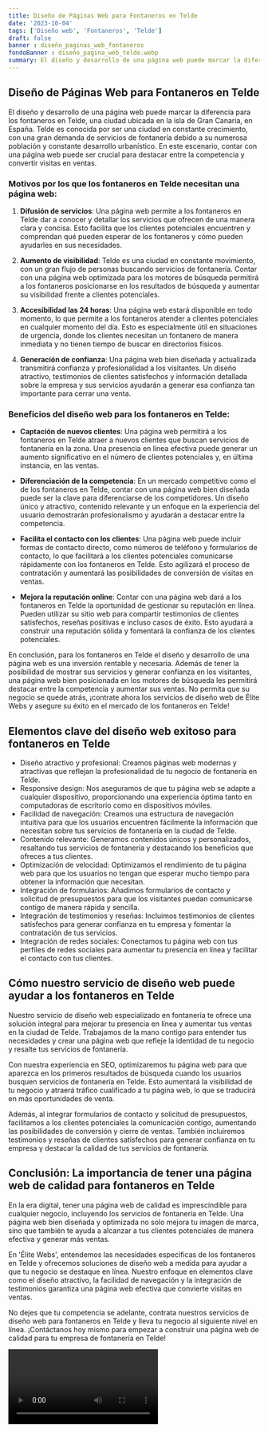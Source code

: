 ```yaml
---
title: Diseño de Páginas Web para Fontaneros en Telde
date: '2023-10-04'
tags: ['Diseño web', 'Fontaneros', 'Telde']
draft: false
banner : diseño_paginas_web_fontaneros
fondoBanner : diseño_pagina_web_telde.webp
summary: El diseño y desarrollo de una página web puede marcar la diferencia para los fontaneros en Telde, una ciudad ubicada en la isla de Gran Canaria, en España. Telde es conocida por ser una ciudad en constante crecimiento, con una gran demanda de servicios de fontanería debido a su numerosa población y constante desarrollo urbanístico. En este escenario, contar con una página web puede ser crucial para destacar entre la competencia y convertir visitas en ventas.
---
```


## Diseño de Páginas Web para Fontaneros en Telde

El diseño y desarrollo de una página web puede marcar la diferencia para los fontaneros en Telde, una ciudad ubicada en la isla de Gran Canaria, en España. Telde es conocida por ser una ciudad en constante crecimiento, con una gran demanda de servicios de fontanería debido a su numerosa población y constante desarrollo urbanístico. En este escenario, contar con una página web puede ser crucial para destacar entre la competencia y convertir visitas en ventas.

### Motivos por los que los fontaneros en Telde necesitan una página web:

1. **Difusión de servicios**: Una página web permite a los fontaneros en Telde dar a conocer y detallar los servicios que ofrecen de una manera clara y concisa. Esto facilita que los clientes potenciales encuentren y comprendan qué pueden esperar de los fontaneros y cómo pueden ayudarles en sus necesidades.

2. **Aumento de visibilidad**: Telde es una ciudad en constante movimiento, con un gran flujo de personas buscando servicios de fontanería. Contar con una página web optimizada para los motores de búsqueda permitirá a los fontaneros posicionarse en los resultados de búsqueda y aumentar su visibilidad frente a clientes potenciales.

3. **Accesibilidad las 24 horas**: Una página web estará disponible en todo momento, lo que permite a los fontaneros atender a clientes potenciales en cualquier momento del día. Esto es especialmente útil en situaciones de urgencia, donde los clientes necesitan un fontanero de manera inmediata y no tienen tiempo de buscar en directorios físicos.

4. **Generación de confianza**: Una página web bien diseñada y actualizada transmitirá confianza y profesionalidad a los visitantes. Un diseño atractivo, testimonios de clientes satisfechos y información detallada sobre la empresa y sus servicios ayudarán a generar esa confianza tan importante para cerrar una venta.

### Beneficios del diseño web para los fontaneros en Telde:

- **Captación de nuevos clientes**: Una página web permitirá a los fontaneros en Telde atraer a nuevos clientes que buscan servicios de fontanería en la zona. Una presencia en línea efectiva puede generar un aumento significativo en el número de clientes potenciales y, en última instancia, en las ventas.

- **Diferenciación de la competencia**: En un mercado competitivo como el de los fontaneros en Telde, contar con una página web bien diseñada puede ser la clave para diferenciarse de los competidores. Un diseño único y atractivo, contenido relevante y un enfoque en la experiencia del usuario demostrarán profesionalismo y ayudarán a destacar entre la competencia.

- **Facilita el contacto con los clientes**: Una página web puede incluir formas de contacto directo, como números de teléfono y formularios de contacto, lo que facilitará a los clientes potenciales comunicarse rápidamente con los fontaneros en Telde. Esto agilizará el proceso de contratación y aumentará las posibilidades de conversión de visitas en ventas.

- **Mejora la reputación online**: Contar con una página web dará a los fontaneros en Telde la oportunidad de gestionar su reputación en línea. Pueden utilizar su sitio web para compartir testimonios de clientes satisfechos, reseñas positivas e incluso casos de éxito. Esto ayudará a construir una reputación sólida y fomentará la confianza de los clientes potenciales.

En conclusión, para los fontaneros en Telde el diseño y desarrollo de una página web es una inversión rentable y necesaria. Además de tener la posibilidad de mostrar sus servicios y generar confianza en los visitantes, una página web bien posicionada en los motores de búsqueda les permitirá destacar entre la competencia y aumentar sus ventas. No permita que su negocio se quede atrás, ¡contrate ahora los servicios de diseño web de Élite Webs y asegure su éxito en el mercado de los fontaneros en Telde!

<GifSeo />

<Cta />

## Elementos clave del diseño web exitoso para fontaneros en Telde

- Diseño atractivo y profesional: Creamos páginas web modernas y atractivas que reflejan la profesionalidad de tu negocio de fontanería en Telde.
- Responsive design: Nos aseguramos de que tu página web se adapte a cualquier dispositivo, proporcionando una experiencia óptima tanto en computadoras de escritorio como en dispositivos móviles.
- Facilidad de navegación: Creamos una estructura de navegación intuitiva para que los usuarios encuentren fácilmente la información que necesitan sobre tus servicios de fontanería en la ciudad de Telde.
- Contenido relevante: Generamos contenidos únicos y personalizados, resaltando tus servicios de fontanería y destacando los beneficios que ofreces a tus clientes.
- Optimización de velocidad: Optimizamos el rendimiento de tu página web para que los usuarios no tengan que esperar mucho tiempo para obtener la información que necesitan.
- Integración de formularios: Añadimos formularios de contacto y solicitud de presupuestos para que los visitantes puedan comunicarse contigo de manera rápida y sencilla.
- Integración de testimonios y reseñas: Incluimos testimonios de clientes satisfechos para generar confianza en tu empresa y fomentar la contratación de tus servicios.
- Integración de redes sociales: Conectamos tu página web con tus perfiles de redes sociales para aumentar tu presencia en línea y facilitar el contacto con tus clientes.

## Cómo nuestro servicio de diseño web puede ayudar a los fontaneros en Telde

Nuestro servicio de diseño web especializado en fontanería te ofrece una solución integral para mejorar tu presencia en línea y aumentar tus ventas en la ciudad de Telde. Trabajamos de la mano contigo para entender tus necesidades y crear una página web que refleje la identidad de tu negocio y resalte tus servicios de fontanería.

Con nuestra experiencia en SEO, optimizaremos tu página web para que aparezca en los primeros resultados de búsqueda cuando los usuarios busquen servicios de fontanería en Telde. Esto aumentará la visibilidad de tu negocio y atraerá tráfico cualificado a tu página web, lo que se traducirá en más oportunidades de venta.

Además, al integrar formularios de contacto y solicitud de presupuestos, facilitamos a los clientes potenciales la comunicación contigo, aumentando las posibilidades de conversión y cierre de ventas. También incluiremos testimonios y reseñas de clientes satisfechos para generar confianza en tu empresa y destacar la calidad de tus servicios de fontanería.

## Conclusión: La importancia de tener una página web de calidad para fontaneros en Telde

En la era digital, tener una página web de calidad es imprescindible para cualquier negocio, incluyendo los servicios de fontanería en Telde. Una página web bien diseñada y optimizada no solo mejora tu imagen de marca, sino que también te ayuda a alcanzar a tus clientes potenciales de manera efectiva y generar más ventas.

En 'Élite Webs', entendemos las necesidades específicas de los fontaneros en Telde y ofrecemos soluciones de diseño web a medida para ayudar a que tu negocio se destaque en línea. Nuestro enfoque en elementos clave como el diseño atractivo, la facilidad de navegación y la integración de testimonios garantiza una página web efectiva que convierte visitas en ventas.

No dejes que tu competencia se adelante, contrata nuestros servicios de diseño web para fontaneros en Telde y lleva tu negocio al siguiente nivel en línea. ¡Contáctanos hoy mismo para empezar a construir una página web de calidad para tu empresa de fontanería en Telde!

<Video />

<CtaBot job='Fontaneros' city='Telde'/>

<Gmaps query='Telde+españa+maps' />